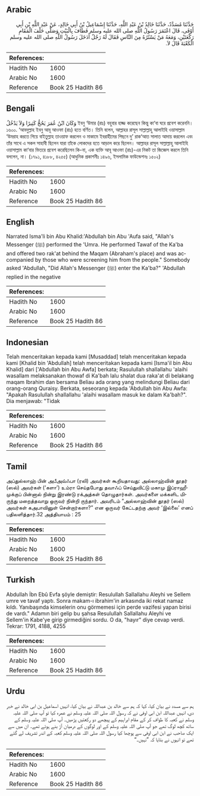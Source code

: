 ## Arabic


<div dir="rtl" lang="ar" style={{fontSize:'larger',backgroundColor:'#f8f9fa',padding:20}}>
حَدَّثَنَا مُسَدَّدٌ، حَدَّثَنَا خَالِدُ بْنُ عَبْدِ اللَّهِ، حَدَّثَنَا إِسْمَاعِيلُ بْنُ أَبِي خَالِدٍ، عَنْ عَبْدِ اللَّهِ بْنِ أَبِي أَوْفَى، قَالَ اعْتَمَرَ رَسُولُ اللَّهِ صلى الله عليه وسلم فَطَافَ بِالْبَيْتِ وَصَلَّى خَلْفَ الْمَقَامِ رَكْعَتَيْنِ، وَمَعَهُ مَنْ يَسْتُرُهُ مِنَ النَّاسِ فَقَالَ لَهُ رَجُلٌ أَدَخَلَ رَسُولُ اللَّهِ صلى الله عليه وسلم الْكَعْبَةَ قَالَ لاَ‏.‏
</div>
<div style={{backgroundColor:'#f8f9fa',padding:20, marginBottom: 10}}><table> <thead> <tr> <th>References:</th> <th></th> </tr> </thead> <tbody><tr><td>Hadith No</td><td>1600</td></tr><tr><td>Arabic No</td><td>1600</td></tr><tr><td>Reference</td><td>Book 25 Hadith 86</td></tr></tbody></table></div>

## Bengali


<div dir="ltr" lang="bn" style={{fontSize:'larger',backgroundColor:'#f8f9fa',padding:20}}>
وَكَانَ ابْنُ عُمَرَ يَحُجُّ كَثِيرًا وَلاَ يَدْخُلُ ইবনু ‘উমার (রাঃ) বহুবার হাজ্জ করেছেন কিন্তু কা‘বা ঘরে প্রবেশ করেননি। ১৬০০. ‘আবদুল্লাহ ইবনু আবূ আওফা (রাঃ) হতে বর্ণিত। তিনি বলেন, আল্লাহর রাসূল সাল্লাল্লাহু আলাইহি ওয়াসাল্লাম ‘উমরাহ করতে গিয়ে বাইতুল্লাহ তাওয়াফ করলেন ও মাকামে ইবরাহীমের পিছনে দু’ রাক‘আত সালাত আদায় করলেন এবং তাঁর সাথে এ সকল সাহাবী ছিলেন যারা তাঁকে লোকদের হতে আড়াল করে ছিলেন। আল্লাহর রাসূল সাল্লাল্লাহু আলাইহি ওয়াসাল্লাম কা‘বার ভিতরে প্রবেশ করেছিলেন কি-না, এক ব্যক্তি আবূ আওফা (রাঃ)-এর নিকট তা জিজ্ঞেস করলে তিনি বললেন, না। (১৭৯১, ৪১৮৮, ৪২৫৫) (আধুনিক প্রকাশনীঃ ১৪৯৬, ইসলামিক ফাউন্ডেশনঃ ১৫০২)
</div>
<div style={{backgroundColor:'#f8f9fa',padding:20, marginBottom: 10}}><table> <thead> <tr> <th>References:</th> <th></th> </tr> </thead> <tbody><tr><td>Hadith No</td><td>1600</td></tr><tr><td>Arabic No</td><td>1600</td></tr><tr><td>Reference</td><td>Book 25 Hadith 86</td></tr></tbody></table></div>

## English


<div dir="ltr" lang="en" style={{fontSize:'larger',backgroundColor:'#f8f9fa',padding:20}}>
Narrated Isma'li bin Abu Khalid:'Abdullah bin Abu 'Aufa said, "Allah's Messenger (ﷺ) performed the 'Umra. He performed Tawaf of the Ka'ba and offered two rak'at behind the Maqam (Abraham's place) and was accompanied by those who were screening him from the people." Somebody asked 'Abdullah, "Did Allah's Messenger (ﷺ) enter the Ka'ba?" 'Abdullah replied in the negative
</div>
<div style={{backgroundColor:'#f8f9fa',padding:20, marginBottom: 10}}><table> <thead> <tr> <th>References:</th> <th></th> </tr> </thead> <tbody><tr><td>Hadith No</td><td>1600</td></tr><tr><td>Arabic No</td><td>1600</td></tr><tr><td>Reference</td><td>Book 25 Hadith 86</td></tr></tbody></table></div>

## Indonesian


<div dir="ltr" lang="id" style={{fontSize:'larger',backgroundColor:'#f8f9fa',padding:20}}>
Telah menceritakan kepada kami [Musaddad] telah menceritakan kepada kami [Khalid bin 'Abdullah] telah menceritakan kepada kami [Isma'il bin Abu Khalid] dari ['Abdullah bin Abu Awfa] berkata; Rasulullah shallallahu 'alaihi wasallam melaksanakan thowaf di Ka'bah lalu shalat dua raka'at di belakang maqam Ibrahim dan bersama Beliau ada orang yang melindungi Beliau dari orang-orang Quraisy. Berkata, seseorang kepada 'Abdullah bin Abu Awfa: "Apakah Rasulullah shallallahu 'alaihi wasallam masuk ke dalam Ka'bah?". Dia menjawab: "Tidak
</div>
<div style={{backgroundColor:'#f8f9fa',padding:20, marginBottom: 10}}><table> <thead> <tr> <th>References:</th> <th></th> </tr> </thead> <tbody><tr><td>Hadith No</td><td>1600</td></tr><tr><td>Arabic No</td><td>1600</td></tr><tr><td>Reference</td><td>Book 25 Hadith 86</td></tr></tbody></table></div>

## Tamil


<div dir="ltr" lang="ta" style={{fontSize:'larger',backgroundColor:'#f8f9fa',padding:20}}>
அப்துல்லாஹ் பின் அபீஅவ்ஃபா (ரலி) அவர்கள் கூறியதாவது: அல்லாஹ்வின் தூதர் (ஸல்) அவர்கள் (‘களா’) உம்ரா செய்தபோது தவாஃப் செய்துவிட்டு மகாமு இப்ராஹீமுக்குப் பின்னால் நின்று இரண்டு ரக்அத்கள் தொழுதார்கள். அவர்களை மக்களிட மிருந்து மறைத்தவாறு ஒருவர் நின்றி ருந்தார். அவரிடம் “அல்லாஹ்வின் தூதர் (ஸல்) அவர்கள் கஅபாவினுள் சென்றார்களா?” என ஒருவர் கேட்டதற்கு அவர் ‘இல்லை’ எனப் பதிலளித்தார்.32 அத்தியாயம் : 25
</div>
<div style={{backgroundColor:'#f8f9fa',padding:20, marginBottom: 10}}><table> <thead> <tr> <th>References:</th> <th></th> </tr> </thead> <tbody><tr><td>Hadith No</td><td>1600</td></tr><tr><td>Arabic No</td><td>1600</td></tr><tr><td>Reference</td><td>Book 25 Hadith 86</td></tr></tbody></table></div>

## Turkish


<div dir="ltr" lang="tr" style={{fontSize:'larger',backgroundColor:'#f8f9fa',padding:20}}>
Abdullah İbn Ebû Evfa şöyle demiştir: Resulullah Sallallahu Aleyhi ve Sellem umre ve tavaf yaptı. Sonra makam-ı ibrahim'in arkasında iki rekat namaz kıldı. Yanıbaşında kimselerin onu görmemesi için perde vazifesi yapan birisi de vardı." Adamın biri gelip bu şahsa Resulullah Sallallahu Aleyhi ve Sellem'in Kabe'ye girip girmediğini sordu. O da, "hayır" diye cevap verdi. Tekrar: 1791, 4188, 4255
</div>
<div style={{backgroundColor:'#f8f9fa',padding:20, marginBottom: 10}}><table> <thead> <tr> <th>References:</th> <th></th> </tr> </thead> <tbody><tr><td>Hadith No</td><td>1600</td></tr><tr><td>Arabic No</td><td>1600</td></tr><tr><td>Reference</td><td>Book 25 Hadith 86</td></tr></tbody></table></div>

## Urdu


<div dir="rtl" lang="ur" style={{fontSize:'larger',backgroundColor:'#f8f9fa',padding:20}}>
ہم سے مسدد نے بیان کیا، کہا کہ ہم سے خالد بن عبداللہ نے بیان کیا، انہیں اسماعیل بن ابی خالد نے خبر دی، انہیں عبداللہ ابن ابی اوفی نے کہ رسول اللہ صلی اللہ علیہ وسلم نے عمرہ کیا تو آپ صلی اللہ علیہ وسلم نے کعبہ کا طواف کر کے مقام ابراہیم کے پیچھے دو رکعتیں پڑھیں۔ آپ صلی اللہ علیہ وسلم کے ساتھ کچھ لوگ تھے جو آپ صلی اللہ علیہ وسلم کے اور لوگوں کے درمیان آڑ بنے ہوئے تھے۔ ان میں سے ایک صاحب نے ابن ابی اوفی سے پوچھا کیا رسول اللہ صلی اللہ علیہ وسلم کعبہ کے اندر تشریف لے گئے تھے تو انہوں نے بتایا کہ ”نہیں۔“
</div>
<div style={{backgroundColor:'#f8f9fa',padding:20, marginBottom: 10}}><table> <thead> <tr> <th>References:</th> <th></th> </tr> </thead> <tbody><tr><td>Hadith No</td><td>1600</td></tr><tr><td>Arabic No</td><td>1600</td></tr><tr><td>Reference</td><td>Book 25 Hadith 86</td></tr></tbody></table></div>